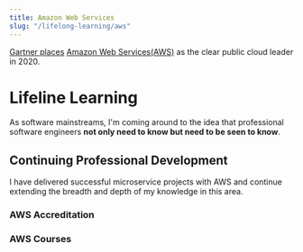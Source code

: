```yaml
---
title: Amazon Web Services
slug: "/lifelong-learning/aws"
---
```




[Gartner places](https://pages.awscloud.com/GLOBAL-multi-DL-gartner-mq-cips-2020-learn.html)
[Amazon Web Services(AWS)](https://aws.amazon.com) as the clear public cloud leader in 2020.

# Lifeline Learning

As software mainstreams, I'm coming around to the idea that <GatsbyLink to='/memberships/bcs'>professional
software engineers</GatsbyLink> **not only need to know but need to be seen to know**.

## Continuing Professional Development

I have delivered successful microservice projects with AWS and continue extending the breadth and depth of
my knowledge in this area.


### AWS Accreditation

<AwsAccreditation/>

### AWS Courses

<AwsCourses/>

